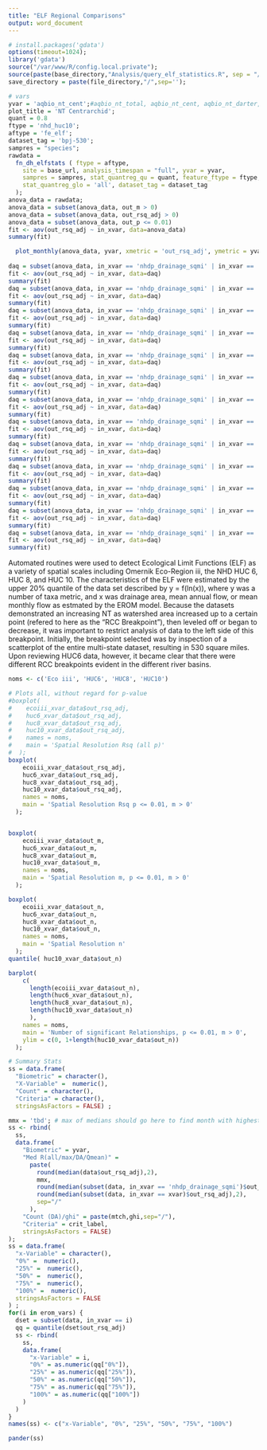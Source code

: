 ```yaml
---
title: "ELF Regional Comparisons"
output: word_document
---
```

  
```r
# install.packages('gdata')
options(timeout=1024);
library('gdata')
source("/var/www/R/config.local.private");
source(paste(base_directory,"Analysis/query_elf_statistics.R", sep = "/")); 
save_directory = paste(file_directory,"/",sep='');

# vars
yvar = 'aqbio_nt_cent';#aqbio_nt_total, aqbio_nt_cent, aqbio_nt_darter, aqbio_nt_benins, aqbio_nt_minnow
plot_title = 'NT Centrarchid';
quant = 0.8
ftype = 'nhd_huc10';
aftype = 'fe_elf';
dataset_tag = 'bpj-530';
sampres = "species";
rawdata = 
  fn_dh_elfstats ( ftype = aftype, 
    site = base_url, analysis_timespan = "full", yvar = yvar,
    sampres = sampres, stat_quantreg_qu = quant, feature_ftype = ftype, stat_quantreg_ghi = 'all', 
    stat_quantreg_glo = 'all', dataset_tag = dataset_tag
  );
anova_data = rawdata;
anova_data = subset(anova_data, out_m > 0)
anova_data = subset(anova_data, out_rsq_adj > 0)
anova_data = subset(anova_data, out_p <= 0.01)
fit <- aov(out_rsq_adj ~ in_xvar, data=anova_data)
summary(fit)

  plot_monthly(anova_data, yvar, xmetric = 'out_rsq_adj', ymetric = yvar, ymin=0, title = plot_title);
  
daq = subset(anova_data, in_xvar == 'nhdp_drainage_sqmi' | in_xvar == 'erom_q0001e_mean')
fit <- aov(out_rsq_adj ~ in_xvar, data=daq)
summary(fit) 
daq = subset(anova_data, in_xvar == 'nhdp_drainage_sqmi' | in_xvar == 'erom_q0001e_jan')
fit <- aov(out_rsq_adj ~ in_xvar, data=daq)
summary(fit) 
daq = subset(anova_data, in_xvar == 'nhdp_drainage_sqmi' | in_xvar == 'erom_q0001e_feb')
fit <- aov(out_rsq_adj ~ in_xvar, data=daq)
summary(fit) 
daq = subset(anova_data, in_xvar == 'nhdp_drainage_sqmi' | in_xvar == 'erom_q0001e_mar')
fit <- aov(out_rsq_adj ~ in_xvar, data=daq)
summary(fit) 
daq = subset(anova_data, in_xvar == 'nhdp_drainage_sqmi' | in_xvar == 'erom_q0001e_apr')
fit <- aov(out_rsq_adj ~ in_xvar, data=daq)
summary(fit) 
daq = subset(anova_data, in_xvar == 'nhdp_drainage_sqmi' | in_xvar == 'erom_q0001e_may')
fit <- aov(out_rsq_adj ~ in_xvar, data=daq)
summary(fit) 
daq = subset(anova_data, in_xvar == 'nhdp_drainage_sqmi' | in_xvar == 'erom_q0001e_june')
fit <- aov(out_rsq_adj ~ in_xvar, data=daq)
summary(fit) 
daq = subset(anova_data, in_xvar == 'nhdp_drainage_sqmi' | in_xvar == 'erom_q0001e_july')
fit <- aov(out_rsq_adj ~ in_xvar, data=daq)
summary(fit) 
daq = subset(anova_data, in_xvar == 'nhdp_drainage_sqmi' | in_xvar == 'erom_q0001e_aug')
fit <- aov(out_rsq_adj ~ in_xvar, data=daq)
summary(fit) 
daq = subset(anova_data, in_xvar == 'nhdp_drainage_sqmi' | in_xvar == 'erom_q0001e_sept')
fit <- aov(out_rsq_adj ~ in_xvar, data=daq)
summary(fit) 
daq = subset(anova_data, in_xvar == 'nhdp_drainage_sqmi' | in_xvar == 'erom_q0001e_oct')
fit <- aov(out_rsq_adj ~ in_xvar, data=daq)
summary(fit) 
daq = subset(anova_data, in_xvar == 'nhdp_drainage_sqmi' | in_xvar == 'erom_q0001e_nov')
fit <- aov(out_rsq_adj ~ in_xvar, data=daq)
summary(fit) 
daq = subset(anova_data, in_xvar == 'nhdp_drainage_sqmi' | in_xvar == 'erom_q0001e_dec')
fit <- aov(out_rsq_adj ~ in_xvar, data=daq)
summary(fit) 

```
Automated routines were used to detect Ecological Limit Functions (ELF) as a variety of spatial scales including Omernik Eco-Region iii, the NHD HUC 6, HUC 8, and HUC 10.  The characteristics of the ELF were estimated by the upper 20% quantile of the data set described by y = f(ln(x)), where y was a number of taxa metric, and x was drainage area, mean annual flow, or mean monthly flow as estmated by the EROM model.  Because the datasets demonstrated an increasing NT as watershed area increased up to a certain point (refered to here as the "RCC Breakpoint"), then leveled off or began to decrease, it was important to restrict analysis of data to the left side of this breakpoint.  Initially, the breakpoint selected  was by inspection of a scatterplot of the entire multi-state dataset, resulting in 530 square miles.  Upon reviewing HUC6 data, however, it became clear that there were different RCC breakpoints evident in the different river basins.


```r
noms <- c('Eco iii', 'HUC6', 'HUC8', 'HUC10')

# Plots all, without regard for p-value
#boxplot(
#    ecoiii_xvar_data$out_rsq_adj,
#    huc6_xvar_data$out_rsq_adj, 
#    huc8_xvar_data$out_rsq_adj, 
#    huc10_xvar_data$out_rsq_adj,
#    names = noms, 
#    main = 'Spatial Resolution Rsq (all p)'
#  );
boxplot(
    ecoiii_xvar_data$out_rsq_adj, 
    huc6_xvar_data$out_rsq_adj, 
    huc8_xvar_data$out_rsq_adj, 
    huc10_xvar_data$out_rsq_adj,
    names = noms, 
    main = 'Spatial Resolution Rsq p <= 0.01, m > 0'
  );


boxplot(
    ecoiii_xvar_data$out_m, 
    huc6_xvar_data$out_m, 
    huc8_xvar_data$out_m, 
    huc10_xvar_data$out_m,
    names = noms, 
    main = 'Spatial Resolution m, p <= 0.01, m > 0'
  );

boxplot(
    ecoiii_xvar_data$out_n,
    huc6_xvar_data$out_n, 
    huc8_xvar_data$out_n, 
    huc10_xvar_data$out_n,
    names = noms, 
    main = 'Spatial Resolution n'
  );
quantile( huc10_xvar_data$out_n)

barplot(
    c(
      length(ecoiii_xvar_data$out_n), 
      length(huc6_xvar_data$out_n), 
      length(huc8_xvar_data$out_n), 
      length(huc10_xvar_data$out_n)
      ),
    names = noms, 
    main = 'Number of significant Relationships, p <= 0.01, m > 0',
    ylim = c(0, 1+length(huc10_xvar_data$out_n))
  );

# Summary Stats
ss = data.frame(
  "Biometric" = character(), 
  "X-Variable" =  numeric(), 
  "Count" = character(), 
  "Criteria" = character(), 
  stringsAsFactors = FALSE) ;

mmx = 'tbd'; # max of medians should go here to find month with highest median
ss <- rbind(
  ss, 
  data.frame(
    "Biometric" = yvar, 
    "Med R(all/max/DA/Qmean)" = 
      paste(
        round(median(data$out_rsq_adj),2),  
        mmx, 
        round(median(subset(data, in_xvar == 'nhdp_drainage_sqmi')$out_rsq_adj),2),
        round(median(subset(data, in_xvar == xvar)$out_rsq_adj),2),
        sep="/"
      ),
    "Count (DA)/ghi" = paste(mtch,ghi,sep="/"), 
    "Criteria" = crit_label, 
    stringsAsFactors = FALSE)
);
ss = data.frame(
  "x-Variable" = character(), 
  "0%" =  numeric(), 
  "25%" =  numeric(), 
  "50%" =  numeric(), 
  "75%" =  numeric(), 
  "100%" =  numeric(), 
  stringsAsFactors = FALSE
) ;
for(i in erom_vars) {
  dset = subset(data, in_xvar == i)
  qq = quantile(dset$out_rsq_adj)
  ss <- rbind(
    ss,
    data.frame(
      "x-Variable" = i,  
      "0%" = as.numeric(qq["0%"]), 
      "25%" = as.numeric(qq["25%"]), 
      "50%" = as.numeric(qq["50%"]), 
      "75%" = as.numeric(qq["75%"]), 
      "100%" = as.numeric(qq["100%"])
    )
  )
}
names(ss) <- c("x-Variable", "0%", "25%", "50%", "75%", "100%")

pander(ss)
```
